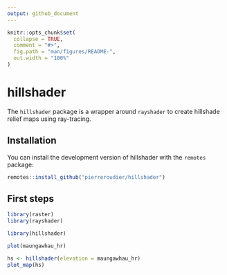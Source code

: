 ```yaml
---
output: github_document
---
```


<!-- README.md is generated from README.Rmd. Please edit that file -->

```r
knitr::opts_chunk$set(
  collapse = TRUE,
  comment = "#>",
  fig.path = "man/figures/README-",
  out.width = "100%"
)
```

# hillshader

<!-- badges: start -->
<!-- badges: end -->

The `hillshader` package is a wrapper around `rayshader` to create hillshade relief maps using ray-tracing.

## Installation

You can install the development version of hillshader with the `remotes` package:

``` r
remotes::install_github("pierreroudier/hillshader")
```

## First steps

```r
library(raster)
library(rayshader)

library(hillshader)
```

```r
plot(maungawhau_hr)
```

```r
hs <- hillshader(elevation = maungawhau_hr)
plot_map(hs)
```

